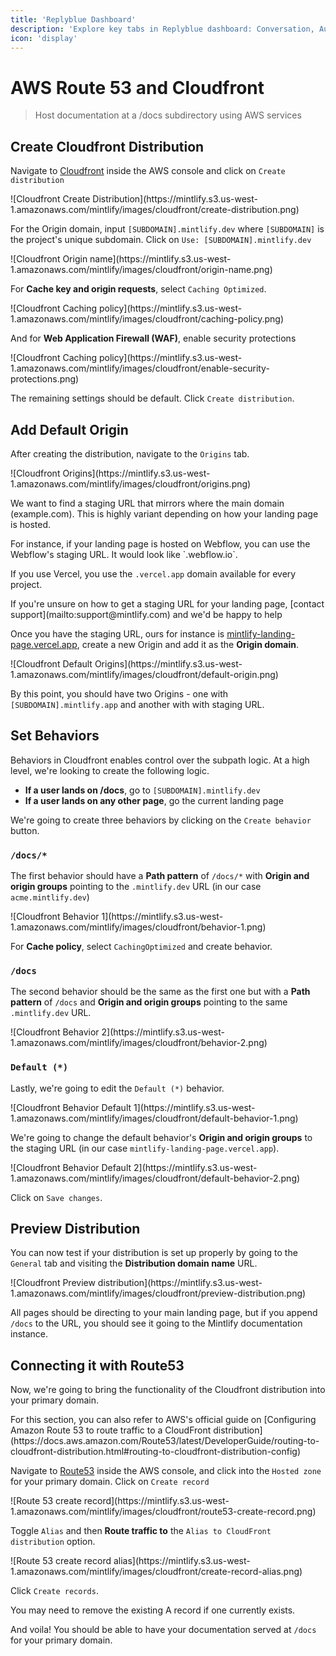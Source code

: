 ```yaml
---
title: 'Replyblue Dashboard'
description: 'Explore key tabs in Replyblue dashboard: Conversation, Automation, Settings, and Usage'
icon: 'display'
---
```


# AWS Route 53 and Cloudfront

> Host documentation at a /docs subdirectory using AWS services

## Create Cloudfront Distribution

Navigate to [Cloudfront](https://aws.amazon.com/cloudfront) inside the AWS console and click on `Create distribution`

<Frame>
  ![Cloudfront Create Distribution](https://mintlify.s3.us-west-1.amazonaws.com/mintlify/images/cloudfront/create-distribution.png)
</Frame>

For the Origin domain, input `[SUBDOMAIN].mintlify.dev` where `[SUBDOMAIN]` is the project's unique subdomain. Click on `Use: [SUBDOMAIN].mintlify.dev`

<Frame>![Cloudfront Origin name](https://mintlify.s3.us-west-1.amazonaws.com/mintlify/images/cloudfront/origin-name.png)</Frame>

For **Cache key and origin requests**, select `Caching Optimized`.

<Frame>
  ![Cloudfront Caching policy](https://mintlify.s3.us-west-1.amazonaws.com/mintlify/images/cloudfront/caching-policy.png)
</Frame>

And for **Web Application Firewall (WAF)**, enable security protections

<Frame>
  ![Cloudfront Caching
  policy](https://mintlify.s3.us-west-1.amazonaws.com/mintlify/images/cloudfront/enable-security-protections.png)
</Frame>

The remaining settings should be default. Click `Create distribution`.

## Add Default Origin

After creating the distribution, navigate to the `Origins` tab.

<Frame>![Cloudfront Origins](https://mintlify.s3.us-west-1.amazonaws.com/mintlify/images/cloudfront/origins.png)</Frame>

We want to find a staging URL that mirrors where the main domain (example.com). This is highly variant depending on how your landing page is hosted.

<Info>
  For instance, if your landing page is hosted on Webflow, you can use the
  Webflow's staging URL. It would look like `.webflow.io`.

  If you use Vercel, you use the `.vercel.app` domain available for every project.
</Info>

<Note>
  If you're unsure on how to get a staging URL for your landing page, [contact
  support](mailto:support@mintlify.com) and we'd be happy to help
</Note>

Once you have the staging URL, ours for instance is [mintlify-landing-page.vercel.app](https://mintlify-landing-page.vercel.app), create a new Origin and add it as the **Origin domain**.

<Frame>
  ![Cloudfront Default Origins](https://mintlify.s3.us-west-1.amazonaws.com/mintlify/images/cloudfront/default-origin.png)
</Frame>

By this point, you should have two Origins - one with `[SUBDOMAIN].mintlify.app` and another with with staging URL.

## Set Behaviors

Behaviors in Cloudfront enables control over the subpath logic. At a high level, we're looking to create the following logic.

* **If a user lands on /docs**, go to `[SUBDOMAIN].mintlify.dev`
* **If a user lands on any other page**, go the current landing page

We're going to create three behaviors by clicking on the `Create behavior` button.

### `/docs/*`

The first behavior should have a **Path pattern** of `/docs/*` with **Origin and origin groups** pointing to the `.mintlify.dev` URL (in our case `acme.mintlify.dev`)

<Frame>![Cloudfront Behavior 1](https://mintlify.s3.us-west-1.amazonaws.com/mintlify/images/cloudfront/behavior-1.png)</Frame>

For **Cache policy**, select `CachingOptimized` and create behavior.

### `/docs`

The second behavior should be the same as the first one but with a **Path pattern** of `/docs` and **Origin and origin groups** pointing to the same `.mintlify.dev` URL.

<Frame>![Cloudfront Behavior 2](https://mintlify.s3.us-west-1.amazonaws.com/mintlify/images/cloudfront/behavior-2.png)</Frame>

### `Default (*)`

Lastly, we're going to edit the `Default (*)` behavior.

<Frame>
  ![Cloudfront Behavior Default 1](https://mintlify.s3.us-west-1.amazonaws.com/mintlify/images/cloudfront/default-behavior-1.png)
</Frame>

We're going to change the default behavior's **Origin and origin groups** to the staging URL (in our case `mintlify-landing-page.vercel.app`).

<Frame>
  ![Cloudfront Behavior Default 2](https://mintlify.s3.us-west-1.amazonaws.com/mintlify/images/cloudfront/default-behavior-2.png)
</Frame>

Click on `Save changes`.

## Preview Distribution

You can now test if your distribution is set up properly by going to the `General` tab and visiting the **Distribution domain name** URL.

<Frame>
  ![Cloudfront Preview
  distribution](https://mintlify.s3.us-west-1.amazonaws.com/mintlify/images/cloudfront/preview-distribution.png)
</Frame>

All pages should be directing to your main landing page, but if you append `/docs` to the URL, you should see it going to the Mintlify documentation instance.

## Connecting it with Route53

Now, we're going to bring the functionality of the Cloudfront distribution into your primary domain.

<Note>
  For this section, you can also refer to AWS's official guide on [Configuring
  Amazon Route 53 to route traffic to a CloudFront
  distribution](https://docs.aws.amazon.com/Route53/latest/DeveloperGuide/routing-to-cloudfront-distribution.html#routing-to-cloudfront-distribution-config)
</Note>

Navigate to [Route53](https://aws.amazon.com/route53) inside the AWS console, and click into the `Hosted zone` for your primary domain. Click on `Create record`

<Frame>
  ![Route 53 create record](https://mintlify.s3.us-west-1.amazonaws.com/mintlify/images/cloudfront/route53-create-record.png)
</Frame>

Toggle `Alias` and then **Route traffic to** the `Alias to CloudFront distribution` option.

<Frame>
  ![Route 53 create record alias](https://mintlify.s3.us-west-1.amazonaws.com/mintlify/images/cloudfront/create-record-alias.png)
</Frame>

Click `Create records`.

<Note>
  You may need to remove the existing A record if one currently exists.
</Note>

And voila! You should be able to have your documentation served at `/docs` for your primary domain.
